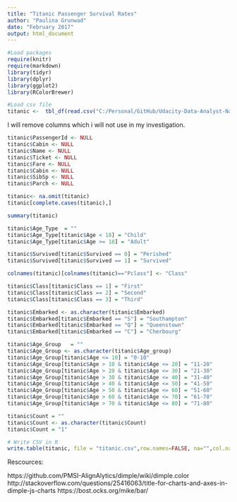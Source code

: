 ```yaml
---
title: "Titanic Passenger Survival Rates"
author: "Paulina Grunwad"
date: "February 2017"
output: html_document
---
```



```r
#Load packages
require(knitr)
require(markdown)
library(tidyr)
library(dplyr)
library(ggplot2)
library(RColorBrewer)

#Load csv file
titanic <-  tbl_df(read.csv("C:/Personal/GitHub/Udacity-Data-Analyst-Nanodegree/Project 6 - Make Effective Data Visualization/Final project/train.csv"))
```


I will remove columns which i will not use in my investigation.

```r
titanic$PassengerId <- NULL
titanic$Cabin <- NULL
titanic$Name <- NULL
titanic$Ticket <- NULL
titanic$Fare <- NULL
titanic$Cabin <- NULL
titanic$SibSp <- NULL
titanic$Parch <- NULL

titanic<- na.omit(titanic)
titanic[complete.cases(titanic),]

```


```r
summary(titanic)
```


```r
titanic$Age_Type  = ""
titanic$Age_Type[titanic$Age < 18] = "Child"
titanic$Age_Type[titanic$Age >= 18] = "Adult"

titanic$Survived[titanic$Survived == 0] = "Perished"
titanic$Survived[titanic$Survived == 1] = "Survived"

colnames(titanic)[colnames(titanic)=="Pclass"] <- "Class"

titanic$Class[titanic$Class == 1] = "First"
titanic$Class[titanic$Class == 2] = "Second"
titanic$Class[titanic$Class == 3] = "Third"

titanic$Embarked <- as.character(titanic$Embarked)
titanic$Embarked[titanic$Embarked == "S"] = "Southampton"
titanic$Embarked[titanic$Embarked == "Q"] = "Queenstown"
titanic$Embarked[titanic$Embarked == "C"] = "Cherbourg"

titanic$Age_Group   = ""
titanic$Age_Group <- as.character(titanic$Age_group)
titanic$Age_Group[titanic$Age <= 10] = "0-10"
titanic$Age_Group[titanic$Age > 10 & titanic$Age <= 20] = "11-20"
titanic$Age_Group[titanic$Age > 20 & titanic$Age <= 30] = "21-30"
titanic$Age_Group[titanic$Age > 30 & titanic$Age <= 40] = "31-40"
titanic$Age_Group[titanic$Age > 40 & titanic$Age <= 50] = "41-50"
titanic$Age_Group[titanic$Age > 50 & titanic$Age <= 60] = "51-60"
titanic$Age_Group[titanic$Age > 60 & titanic$Age <= 70] = "61-70"
titanic$Age_Group[titanic$Age > 70 & titanic$Age <= 80] = "71-80"

titanic$Count = ""
titanic$Count <- as.character(titanic$Count)
titanic$Count = "1"

```



```r

# Write CSV in R
write.table(titanic, file = "titanic.csv",row.names=FALSE, na="",col.names=TRUE, sep=",")
```

Rescources:

https://github.com/PMSI-AlignAlytics/dimple/wiki/dimple.color
http://stackoverflow.com/questions/25416063/title-for-charts-and-axes-in-dimple-js-charts
https://bost.ocks.org/mike/bar/